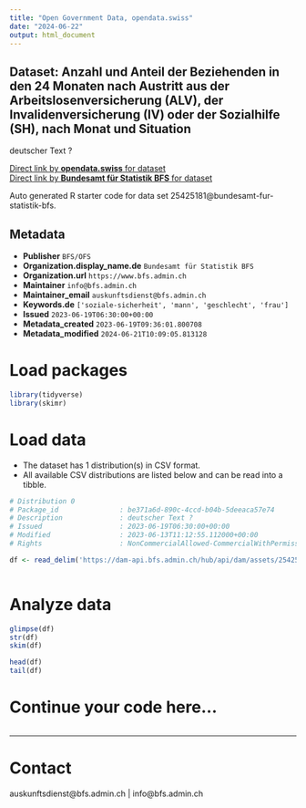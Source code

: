 ```yaml
---
title: "Open Government Data, opendata.swiss"
date: "2024-06-22"
output: html_document
---
```


## Dataset: Anzahl und Anteil der Beziehenden in den 24 Monaten nach Austritt aus der Arbeitslosenversicherung (ALV), der Invalidenversicherung (IV) oder der Sozialhilfe (SH), nach Monat und Situation

deutscher Text ?

[Direct link by **opendata.swiss** for dataset](https://opendata.swiss/de/dataset/anzahl-und-anteil-der-beziehenden-in-den-24-monaten-nach-austritt-aus-der-arbeitslosenversicher)<br>
[Direct link by **Bundesamt für Statistik BFS** for dataset](https://www.bfs.admin.ch/asset/de/ts-x-13.06.02.18)

Auto generated R starter code for data set 25425181@bundesamt-fur-statistik-bfs.

## Metadata

- **Publisher** `BFS/OFS`
- **Organization.display_name.de** `Bundesamt für Statistik BFS`
- **Organization.url** `https://www.bfs.admin.ch`
- **Maintainer** `info@bfs.admin.ch`
- **Maintainer_email** `auskunftsdienst@bfs.admin.ch`
- **Keywords.de** `['soziale-sicherheit', 'mann', 'geschlecht', 'frau']`
- **Issued** `2023-06-19T06:30:00+00:00`
- **Metadata_created** `2023-06-19T09:36:01.800708`
- **Metadata_modified** `2024-06-21T10:09:05.813128`


# Load packages

```r

library(tidyverse)
library(skimr)

```

# Load data

-   The dataset has 1 distribution(s) in CSV format.
-   All available CSV distributions are listed below and can be read into a tibble.

```r

# Distribution 0
# Package_id               : be371a6d-890c-4ccd-b04b-5deeaca57e74
# Description              : deutscher Text ?
# Issued                   : 2023-06-19T06:30:00+00:00
# Modified                 : 2023-06-13T11:12:55.112000+00:00
# Rights                   : NonCommercialAllowed-CommercialWithPermission-ReferenceRequired

df <- read_delim('https://dam-api.bfs.admin.ch/hub/api/dam/assets/25425197/master')



```

# Analyze data

```r

glimpse(df)
str(df)
skim(df)

head(df)
tail(df)

```

# Continue your code here...

```r

```

------------------------------------------------------------------------

# Contact

auskunftsdienst@bfs.admin.ch | info@bfs.admin.ch
